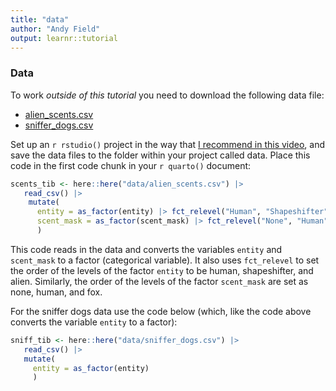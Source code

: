 ```yaml
---
title: "data"
author: "Andy Field"
output: learnr::tutorial
---
```



### Data

To work *outside of this tutorial* you need to download the following data file:

* [alien_scents.csv](https://www.discovr.rocks/csv/alien_scents.csv)
* [sniffer_dogs.csv](https://www.discovr.rocks/csv/sniffer_dogs.csv)

Set up an `r rstudio()` project in the way that [I recommend in this video](https://youtu.be/mqT7c17tofE?si=R0aSApz66fGQKESl), and save the data files to the folder within your project called [data]{.alt}. Place this code in the first code chunk in your `r quarto()` document:

```r
scents_tib <- here::here("data/alien_scents.csv") |>
   read_csv() |>
    mutate(
      entity = as_factor(entity) |> fct_relevel("Human", "Shapeshifter", "Alien"),
      scent_mask = as_factor(scent_mask) |> fct_relevel("None", "Human", "Fox")
      )
```

This code reads in the data and converts the variables `entity` and `scent_mask` to a factor (categorical variable). It also uses `fct_relevel` to set the order of the levels of the factor `entity` to be human, shapeshifter, and alien. Similarly, the order of the levels of the factor `scent_mask` are set as none, human, and fox.

For the sniffer dogs data use the code below (which, like the code above converts the variable `entity` to a factor):

```r
sniff_tib <- here::here("data/sniffer_dogs.csv") |>
   read_csv() |>
   mutate(
     entity = as_factor(entity)
     )
```